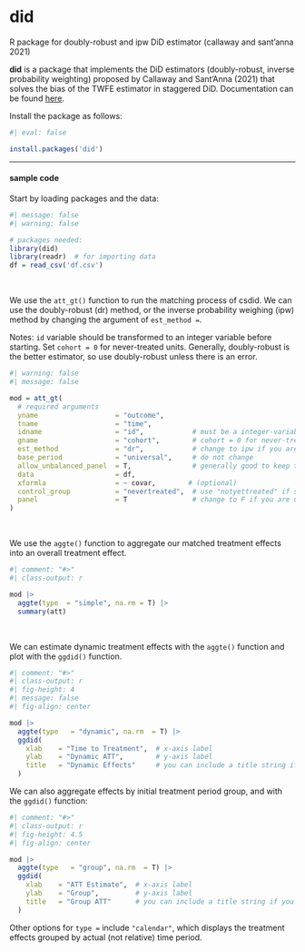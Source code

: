 # did {.unnumbered}

::: small
R package for doubly-robust and ipw DiD estimator (callaway and sant'anna 2021)
:::

**did** is a package that implements the DiD estimators (doubly-robust, inverse probability weighting) proposed by Callaway and Sant'Anna (2021) that solves the bias of the TWFE estimator in staggered DiD. Documentation can be found [here](https://bcallaway11.github.io/did/index.html).

Install the package as follows:

```r
#| eval: false

install.packages('did')
```

------------------------------------------------------------------------

#### sample code

Start by loading packages and the data:

```r
#| message: false
#| warning: false

# packages needed:
library(did)
library(readr)  # for importing data
df = read_csv('df.csv')
```

<br />

We use the `att_gt()` function to run the matching process of csdid. We can use the doubly-robust (dr) method, or the inverse probability weighing (ipw) method by changing the argument of `est_method =`.

::: small
Notes: `id` variable should be transformed to an integer variable before starting. Set `cohort = 0` for never-treated units. Generally, doubly-robust is the better estimator, so use doubly-robust unless there is an error.
:::

```r
#| warning: false
#| message: false

mod = att_gt(
  # required arguments
  yname                   = "outcome",
  tname                   = "time",
  idname                  = "id",            # must be a integer-variable
  gname                   = "cohort",        # cohort = 0 for never-treated
  est_method              = "dr",            # change to ipw if you are having issues
  base_period             = "universal",     # do not change
  allow_unbalanced_panel  = T,               # generally good to keep this T
  data                    = df,
  xformla                 = ~ covar,        # (optional)
  control_group           = "nevertreated",  # use "notyettreated" if sample size is small
  panel                   = T                # change to F if you are using rep. cross-section
)
```

<br />

We use the `aggte()` function to aggregate our matched treatment effects into an overall treatment effect.

```r
#| comment: "#>"
#| class-output: r

mod |>
  aggte(type  = "simple", na.rm = T) |>
  summary(att)
```

<br />

We can estimate dynamic treatment effects with the `aggte()` function and plot with the `ggdid()` function.

```r
#| comment: "#>"
#| class-output: r
#| fig-height: 4
#| message: false
#| fig-align: center

mod |>
  aggte(type   = "dynamic", na.rm  = T) |>
  ggdid(
    xlab    = "Time to Treatment",  # x-axis label
    ylab    = "Dynamic ATT",        # y-axis label
    title   = "Dynamic Effects"     # you can include a title string if you want
  )
```

We can also aggregate effects by initial treatment period group, and with the `ggdid()` function:

```r
#| comment: "#>"
#| class-output: r
#| fig-height: 4.5
#| fig-align: center

mod |>
  aggte(type   = "group", na.rm  = T) |>
  ggdid(
    xlab    = "ATT Estimate",  # x-axis label
    ylab    = "Group",         # y-axis label
    title   = "Group ATT"      # you can include a title string if you want
  )
```

Other options for `type =` include `"calendar"`, which displays the treatment effects grouped by actual (not relative) time period.

<br />
